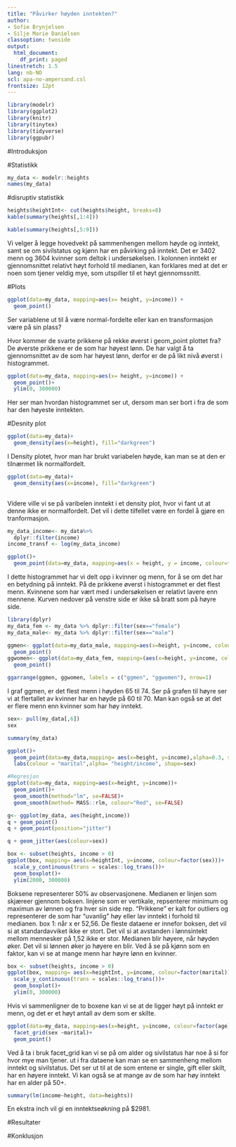 ```yaml
---
title: "Påvirker høyden inntekten?"
author:
- Sofie Brynjelsen
- Silje Marie Danielsen
classoption: twoside
output:
  html_document:
    df_print: paged
linestretch: 1.5
lang: nb-NO
scl: apa-no-ampersand.csl
frontsize: 12pt
---
```



```r
library(modelr)
library(ggplot2)
library(knitr)
library(tinytex)
library(tidyverse)
library(ggpubr)

```


#Introduksjon


#Statistikk

```r
my_data <- modelr::heights
names(my_data)
```

#disruptiv statistikk
```r
heights$heightInt<- cut(heights$height, breaks=8)
kable(summary(heights[,1:4]))

```
```r
kable(summary(heights[,5:9]))
```
Vi velger å legge hovedvekt på sammenhengen mellom høyde og inntekt, samt se om sivilstatus og kjønn har en påvirking på inntekt. 
Det er 3402 menn og 3604 kvinner som deltok i undersøkelsen.
I kolonnen inntekt er gjennomsnittet relativt høyt forhold til medianen, kan forklares med at det er noen som tjener veldig mye, som utspiller til et høyt gjennomssnitt. 



#Plots
```r
ggplot(data=my_data, mapping=aes(x= height, y=income)) +
  geom_point()

```
  
Ser variablene ut til å være normal-fordelte eller kan en transformasjon være på sin plass?

Hvor kommer de svarte prikkene på rekke øverst i geom_point plottet fra?
De øverste prikkene er de som har høyest lønn. De har valgt å ta gjennomsnittet av de som har høyest lønn, derfor er de på likt nivå øverst i histogrammet. 

```r
ggplot(data=my_data, mapping=aes(x= height, y=income)) +
  geom_point()+
  ylim(0, 300000)
```
Her ser man hvordan histogrammet ser ut, dersom man ser bort i fra de som har den høyeste inntekten.

#Desnity plot
```r
ggplot(data=my_data)+
  geom_density(aes(x=height), fill="darkgreen") 
```
I Density plotet, hvor man har brukt variabelen høyde, kan man se at den er tilnærmet lik normalfordelt.  

```r
ggplot(data=my_data)+
  geom_density(aes(x=income), fill="darkgreen")
 
```
Videre ville vi se på varibelen inntekt i et density plot, hvor vi fant ut at denne ikke er normalfordelt.
Det vil i dette tilfellet være en fordel å gjøre en tranformasjon. 

```r
my_data_income<- my_data%>%
  dplyr::filter(income)
income_transf <- log(my_data_income)

```

```r
ggplot()+
  geom_point(data=my_data, mapping=aes(x = height, y = income, colour=factor(sex)))

```

I dette histogrammet har vi delt opp i kvinner og menn, for å se om det har en betydning på inntekt. 
På de prikkene øverst i histogrammet er det flest menn. 
Kvinnene som har vært med i undersøkelsen er relativt lavere enn mennene.
Kurven nedover på venstre side er ikke så bratt som på høyre side.


```r
library(dplyr)
my_data_fem <- my_data %>% dplyr::filter(sex=="female")
my_data_male<- my_data %>% dplyr::filter(sex=="male")

ggmen<- ggplot(data=my_data_male, mapping=aes(x=height, y=income, colour=factor(sex)))+
  geom_point()
ggwomen<- ggplot(data=my_data_fem, mapping=(aes(x=height, y=income, colour=factor(sex))))+
  geom_point()

ggarrange(ggmen, ggwomen, labels = c("ggmen", "ggwomen"), nrow=1)


```
I graf ggmen, er det flest menn i høyden 65 til 74.
Ser på grafen til høyre ser vi at flertallet av kvinner har en høyde på 60 til 70. 
Man kan også se at det er flere menn enn kvinner som har høy inntekt. 

```r
sex<- pull(my_data[,6])
sex
```
```r
summary(my_data)
```


```r

ggplot()+
  geom_point(data=my_data,mapping= aes(x=height, y=income),alpha=0.3, shape=factor(ifelse(sex=="male", "male","female")), size=2) +
  labs(colour = "marital",alpha= "height/income", shape=sex)

```


```r
#Regresjon
ggplot(data=my_data, mapping=aes(x=height, y=income))+
  geom_point()+
  geom_smooth(method="lm", se=FALSE)+
  geom_smooth(method= MASS::rlm, colour="Red", se=FALSE)
```
```r

g<- ggplot(my_data, aes(height,income))
q + geom_point()
q + geom_point(position="jitter")

q + geom_jitter(aes(colour=sex))

```


```r
box <- subset(heights, income > 0)
ggplot(box, mapping= aes(x=heightInt, y=income, colour=factor(sex)))+
  scale_y_continuous(trans = scales::log_trans())+ 
  geom_boxplot()+
  ylim(2000, 300000)


```
Boksene representerer 50% av observasjonene. 
Medianen er linjen som skjæreer gjennom boksen. 
linjene som er vertikale, repsenterer minimum og maximun av lønnen og fra hver sin side rep.
"Prikkene" er kalt for outliers og representerer de som har "uvanlig" høy eller lav inntekt i forhold til medianen. 
box 1: når x er 52,56. 
De fleste dataene er  innefor boksen, det vil si at standardavviket ikke er stort. 
Det vil si at avstanden i lønnsintekt mellom mennesker på 1,52 ikke er stor. 
Medianen blir høyere, når høyden øker. 
Det vil si lønnen øker jo høyere en blir.
Ved å se på kjønn som en faktor, kan vi se at mange menn har høyre lønn en kvinner.
```r
box <- subset(heights, income > 0)
ggplot(box, mapping= aes(x=heightInt, y=income, colour=factor(marital)))+
  scale_y_continuous(trans = scales::log_trans())+ 
  geom_boxplot()+
  ylim(0, 300000)
```
Hvis vi sammenligner de to boxene kan vi se at de ligger høyt på inntekt er menn, og det er et høyt antall av dem som er skilte.

```r
ggplot(data=my_data, mapping=aes(x=height, y=income, colour=factor(age)))+
  facet_grid(sex ~marital)+
  geom_point()
```
Ved å ta i bruk facet_grid kan vi se på om alder og sivilstatus har noe å si for hvor mye man tjener. 
ut i fra dataene kan man se en sammenheng mellom inntekt og sivilstatus. 
Det ser ut til at de som entene er single, gift eller skilt, har en høyere inntekt. 
Vi kan også se at mange av de som har høy inntekt har en alder på 50+.


```r
summary(lm(income~height, data=heights))
```
En ekstra inch vil gi en inntektseøkning på $2981. 

#Resultater



#Konklusjon


